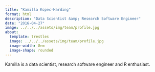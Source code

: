 ```yaml
---
title: "Kamilla Kopec-Harding"
format: html
description: "Data Scientist &amp; Research Software Engineer"
date: "2016-04-27"
image: ../../../assets/img/team/profile.jpg
about:
  template: trestles
  image: ../../../assets/img/team/profile.jpg
  image-width: 8em
  image-shape: rounded
---
```


<!-- Past team member -->

Kamilla is a data scientist, research software engineer and R enthusiast. 
